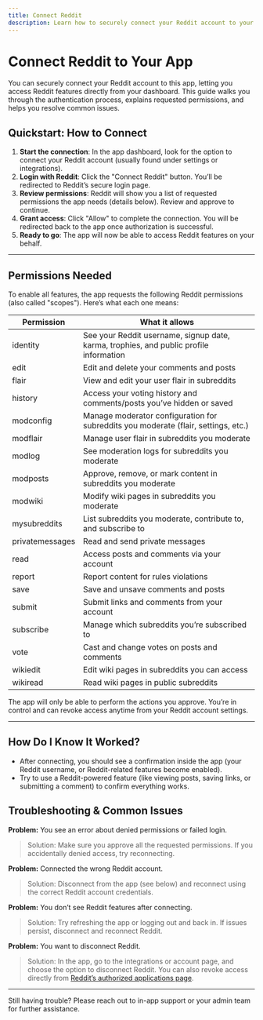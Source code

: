 ```yaml
---
title: Connect Reddit
description: Learn how to securely connect your Reddit account to your app via Reddit's official process. Review the permissions required and troubleshooting steps.
---
```


# Connect Reddit to Your App

You can securely connect your Reddit account to this app, letting you access Reddit features directly from your dashboard. This guide walks you through the authentication process, explains requested permissions, and helps you resolve common issues.

## Quickstart: How to Connect
1. **Start the connection**: In the app dashboard, look for the option to connect your Reddit account (usually found under settings or integrations).
2. **Login with Reddit**: Click the "Connect Reddit" button. You’ll be redirected to Reddit’s secure login page.
3. **Review permissions**: Reddit will show you a list of requested permissions the app needs (details below). Review and approve to continue.
4. **Grant access**: Click "Allow" to complete the connection. You will be redirected back to the app once authorization is successful.
5. **Ready to go**: The app will now be able to access Reddit features on your behalf.

---

## Permissions Needed
To enable all features, the app requests the following Reddit permissions (also called "scopes"). Here’s what each one means:

| Permission         | What it allows                                                                                   |
|-------------------|------------------------------------------------------------------------------------------------|
| identity          | See your Reddit username, signup date, karma, trophies, and public profile information          |
| edit              | Edit and delete your comments and posts                                                        |
| flair             | View and edit your user flair in subreddits                                                    |
| history           | Access your voting history and comments/posts you’ve hidden or saved                            |
| modconfig         | Manage moderator configuration for subreddits you moderate (flair, settings, etc.)              |
| modflair          | Manage user flair in subreddits you moderate                                                    |
| modlog            | See moderation logs for subreddits you moderate                                                 |
| modposts          | Approve, remove, or mark content in subreddits you moderate                                     |
| modwiki           | Modify wiki pages in subreddits you moderate                                                    |
| mysubreddits      | List subreddits you moderate, contribute to, and subscribe to                                   |
| privatemessages   | Read and send private messages                                                                   |
| read              | Access posts and comments via your account                                                      |
| report            | Report content for rules violations                                                             |
| save              | Save and unsave comments and posts                                                              |
| submit            | Submit links and comments from your account                                                     |
| subscribe         | Manage which subreddits you’re subscribed to                                                    |
| vote              | Cast and change votes on posts and comments                                                     |
| wikiedit          | Edit wiki pages in subreddits you can access                                                    |
| wikiread          | Read wiki pages in public subreddits                                                            |

The app will only be able to perform the actions you approve. You’re in control and can revoke access anytime from your Reddit account settings.

---

## How Do I Know It Worked?
- After connecting, you should see a confirmation inside the app (your Reddit username, or Reddit-related features become enabled).
- Try to use a Reddit-powered feature (like viewing posts, saving links, or submitting a comment) to confirm everything works.

## Troubleshooting & Common Issues

**Problem:** You see an error about denied permissions or failed login.
> Solution: Make sure you approve all the requested permissions. If you accidentally denied access, try reconnecting.

**Problem:** Connected the wrong Reddit account.
> Solution: Disconnect from the app (see below) and reconnect using the correct Reddit account credentials.

**Problem:** You don’t see Reddit features after connecting.
> Solution: Try refreshing the app or logging out and back in. If issues persist, disconnect and reconnect Reddit.

**Problem:** You want to disconnect Reddit.
> Solution: In the app, go to the integrations or account page, and choose the option to disconnect Reddit. You can also revoke access directly from [Reddit’s authorized applications page](https://www.reddit.com/prefs/apps).

---

Still having trouble? Please reach out to in-app support or your admin team for further assistance.